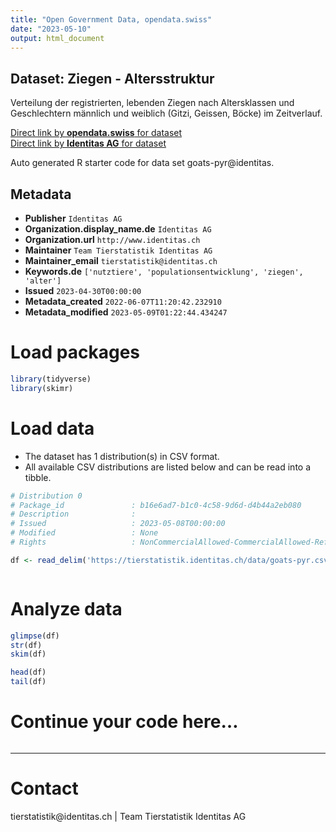 ```yaml
---
title: "Open Government Data, opendata.swiss"
date: "2023-05-10"
output: html_document
---
```


## Dataset: Ziegen - Altersstruktur

Verteilung der registrierten, lebenden Ziegen nach Altersklassen und Geschlechtern männlich und weiblich (Gitzi, Geissen, Böcke) im Zeitverlauf. 

[Direct link by **opendata.swiss** for dataset](https://opendata.swiss/de/dataset/ziegen-altersstruktur)<br>
[Direct link by **Identitas AG** for dataset](https://tierstatistik.identitas.ch/)

Auto generated R starter code for data set goats-pyr@identitas.

## Metadata

- **Publisher** `Identitas AG`
- **Organization.display_name.de** `Identitas AG`
- **Organization.url** `http://www.identitas.ch`
- **Maintainer** `Team Tierstatistik Identitas AG`
- **Maintainer_email** `tierstatistik@identitas.ch`
- **Keywords.de** `['nutztiere', 'populationsentwicklung', 'ziegen', 'alter']`
- **Issued** `2023-04-30T00:00:00`
- **Metadata_created** `2022-06-07T11:20:42.232910`
- **Metadata_modified** `2023-05-09T01:22:44.434247`


# Load packages

```r

library(tidyverse)
library(skimr)

```

# Load data

-   The dataset has 1 distribution(s) in CSV format.
-   All available CSV distributions are listed below and can be read into a tibble.

```r

# Distribution 0
# Package_id               : b16e6ad7-b1c0-4c58-9d6d-d4b44a2eb080
# Description              : 
# Issued                   : 2023-05-08T00:00:00
# Modified                 : None
# Rights                   : NonCommercialAllowed-CommercialAllowed-ReferenceRequired

df <- read_delim('https://tierstatistik.identitas.ch/data/goats-pyr.csv')



```

# Analyze data

```r

glimpse(df)
str(df)
skim(df)

head(df)
tail(df)

```

# Continue your code here...

```r

```

------------------------------------------------------------------------

# Contact

tierstatistik@identitas.ch | Team Tierstatistik Identitas AG
